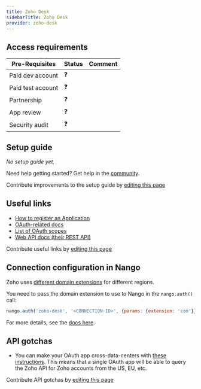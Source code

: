 ```yaml
---
title: Zoho Desk
sidebarTitle: Zoho Desk
provider: zoho-desk
---
```




<Overview />
<PreBuiltTooling provider={providers[pageMetadata.provider]} />
<PreBuiltUseCases />

## Access requirements
| Pre-Requisites | Status | Comment|
| - | - | - |
| Paid dev account | ❓ |  |
| Paid test account | ❓ |  |
| Partnership | ❓ | |
| App review | ❓ |  |
| Security audit | ❓ | |


## Setup guide

_No setup guide yet._

<Tip>Need help getting started? Get help in the [community](https://nango.dev/slack).</Tip>

<Note>Contribute improvements to the setup guide by [editing this page](https://github.com/nangohq/nango/tree/master/docs-v2/integrations/all/zoho-desk.mdx)</Note>


## Useful links

-   [How to register an Application](https://accounts.zoho.com/developerconsole)
-   [OAuth-related docs](https://desk.zoho.com/DeskAPIDocument#OauthTokens)
-   [List of OAuth scopes](https://desk.zoho.com/DeskAPIDocument#OauthTokens#OAuthScopes)
-   [Web API docs (their REST API)](https://desk.zoho.com/DeskAPIDocument#Introduction)

<Note>Contribute useful links by [editing this page](https://github.com/nangohq/nango/tree/master/docs-v2/integrations/all/zoho-desk.mdx)</Note>

## Connection configuration in Nango

Zoho uses [different domain extensions](https://www.zoho.com/crm/developer/docs/api/v3/multi-dc.html) for different regions. 

You need to pass the domain extension to use to Nango in the `nango.auth()` call:

```js
nango.auth('zoho-desk', '<CONNECTION-ID>', {params: {extension: 'com'}});
```

For more details, see the [docs here](/guides/getting-started/authorize-an-api-from-your-app#apis-requiring-connection-specific-configuration-for-authorization).

## API gotchas
- You can make your OAuth app cross-data-centers with [these instructions](https://www.zoho.com/crm/developer/docs/api/v3/multi-dc.html). This means that a single OAuth app will be able to query the Zoho API for Zoho accounts from the US, EU, etc.

<Note>Contribute API gotchas by [editing this page](https://github.com/nangohq/nango/tree/master/docs-v2/integrations/all/zoho-desk.mdx)</Note>
